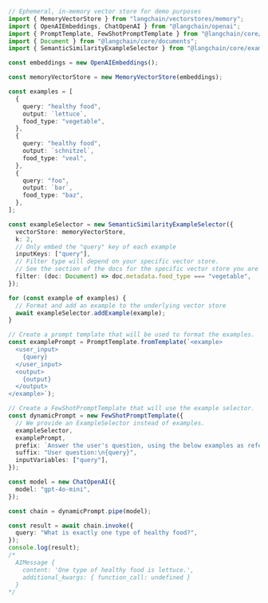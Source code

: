 ```typescript
// Ephemeral, in-memory vector store for demo purposes
import { MemoryVectorStore } from "langchain/vectorstores/memory";
import { OpenAIEmbeddings, ChatOpenAI } from "@langchain/openai";
import { PromptTemplate, FewShotPromptTemplate } from "@langchain/core/prompts";
import { Document } from "@langchain/core/documents";
import { SemanticSimilarityExampleSelector } from "@langchain/core/example_selectors";

const embeddings = new OpenAIEmbeddings();

const memoryVectorStore = new MemoryVectorStore(embeddings);

const examples = [
  {
    query: "healthy food",
    output: `lettuce`,
    food_type: "vegetable",
  },
  {
    query: "healthy food",
    output: `schnitzel`,
    food_type: "veal",
  },
  {
    query: "foo",
    output: `bar`,
    food_type: "baz",
  },
];

const exampleSelector = new SemanticSimilarityExampleSelector({
  vectorStore: memoryVectorStore,
  k: 2,
  // Only embed the "query" key of each example
  inputKeys: ["query"],
  // Filter type will depend on your specific vector store.
  // See the section of the docs for the specific vector store you are using.
  filter: (doc: Document) => doc.metadata.food_type === "vegetable",
});

for (const example of examples) {
  // Format and add an example to the underlying vector store
  await exampleSelector.addExample(example);
}

// Create a prompt template that will be used to format the examples.
const examplePrompt = PromptTemplate.fromTemplate(`<example>
  <user_input>
    {query}
  </user_input>
  <output>
    {output}
  </output>
</example>`);

// Create a FewShotPromptTemplate that will use the example selector.
const dynamicPrompt = new FewShotPromptTemplate({
  // We provide an ExampleSelector instead of examples.
  exampleSelector,
  examplePrompt,
  prefix: `Answer the user's question, using the below examples as reference:`,
  suffix: "User question:\n{query}",
  inputVariables: ["query"],
});

const model = new ChatOpenAI({
  model: "gpt-4o-mini",
});

const chain = dynamicPrompt.pipe(model);

const result = await chain.invoke({
  query: "What is exactly one type of healthy food?",
});
console.log(result);
/*
  AIMessage {
    content: 'One type of healthy food is lettuce.',
    additional_kwargs: { function_call: undefined }
  }
*/
```